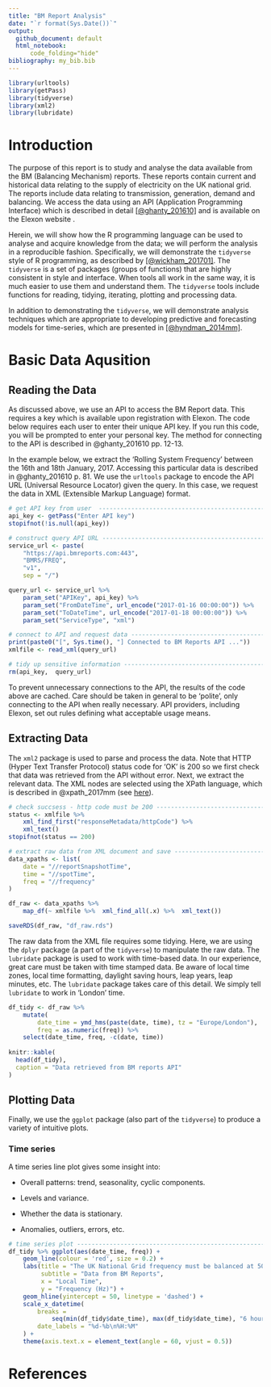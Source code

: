 ```yaml
---
title: "BM Report Analysis"
date: "`r format(Sys.Date())`"
output:
  github_document: default
  html_notebook: 
      code_folding="hide"
bibliography: my_bib.bib
---
```


```r
library(urltools)
library(getPass)
library(tidyverse)
library(xml2)
library(lubridate)
```

# Introduction

The purpose of this report is to study and analyse the data available from the BM (Balancing Mechanism) reports.  These reports contain current and historical data relating to the supply of electricity on the UK national grid.  The reports include data relating to transmission, generation, demand and balancing.  We access the data using an API (Application Programming Interface) which is described in detail [[@ghanty_201610]][ghanty_201610] and is available on the Elexon website .  

Herein, we will show how the R programming language can be used to analyse and acquire knowledge from the data; we will perform the analysis in a reproducible fashion.  Specifically, we will demonstrate the `tidyverse` style of R programming, as described by [[@wickham_201701]][wickham_201701].  The `tidyverse` is a set of packages (groups of functions) that are highly consistent in style and interface.  When tools all work in the same way, it is much easier to use them and understand them.  The `tidyverse` tools include functions for reading, tidying, iterating, plotting and processing data.

In addition to demonstrating the `tidyverse`, we will demonstrate analysis techniques which are appropriate to developing predictive and forecasting models for time-series, which are presented in [[@hyndman_2014mm]][hyndman_2014mm].

[wickham_201701]: http://r4ds.had.co.nz/
[hyndman_2014mm]: https://www.otexts.org/fpp
[ghanty_201610]: https://www.elexon.co.uk/wp-content/uploads/2016/10/Application-Programming-Interfaces-API-and-Data-Push-user-guide.pdf

# Basic Data Aqusition

## Reading the Data

As discussed above, we use an API to access the BM Report data.  This requires a key which is available upon registration with Elexon.  The code below requires each user to enter their unique API key.  If you run this code, you will be prompted to enter your personal key.  The method for connecting to the API is described in @ghanty_201610 pp. 12-13.

In the example below, we extract the 'Rolling System Frequency' between the 16th and 18th January, 2017.  Accessing this particular data is described in @ghanty_201610 p. 81.  We use the `urltools` package to encode the API URL (Universal Resource Locator) given the query.  In this case, we request the data in XML (Extensible Markup Language) format.

```r
# get API key from user  -------------------------------------------------------
api_key <- getPass("Enter API key")
stopifnot(!is.null(api_key))

# construct query API URL ------------------------------------------------------
service_url <- paste(
    "https://api.bmreports.com:443",
    "BMRS/FREQ",
    "v1",
    sep = "/")

query_url <- service_url %>% 
    param_set("APIKey", api_key) %>% 
    param_set("FromDateTime", url_encode("2017-01-16 00:00:00")) %>% 
    param_set("ToDateTime", url_encode("2017-01-18 00:00:00")) %>% 
    param_set("ServiceType", "xml")  

# connect to API and request data ---------------------------------------------
print(paste0("[", Sys.time(), "] Connected to BM Reports API ..."))
xmlfile <- read_xml(query_url)

# tidy up sensitive information -----------------------------------------------
rm(api_key,  query_url)
```

To prevent unnecessary connections to the API, the results of the code above are cached.  Care should be taken in general to be 'polite', only connecting to the API when really necessary.  API providers, including Elexon, set out rules defining what acceptable usage means.

## Extracting Data

The `xml2` package is used to parse and process the data.  Note that HTTP (Hyper Text Transfer Protocol) status code for 'OK' is 200 so we first check that data was retrieved from the API without error.  Next, we extract the relevant data.  The XML nodes are selected using the XPath language, which is described in  @xpath_2017mm (see [here][xpath_2017mm]).

[xpath_2017mm]: http://www.w3schools.com/xml/xpath_intro.asp

```r
# check succsess - http code must be 200 --------------------------------------
status <- xmlfile %>% 
    xml_find_first("responseMetadata/httpCode") %>% 
    xml_text()
stopifnot(status == 200)

# extract raw data from XML document and save ---------------------------------
data_xpaths <- list(
    date = "//reportSnapshotTime", 
    time = "//spotTime", 
    freq = "//frequency"
)

df_raw <- data_xpaths %>% 
    map_df(~ xmlfile %>%  xml_find_all(.x) %>%  xml_text())

saveRDS(df_raw, "df_raw.rds")
```

The raw data from the XML file requires some tidying.  Here, we are using the `dplyr` package (a part of the `tidyverse`) to manipulate the raw data.   The `lubridate` package is used to work with time-based data.  In our experience, great care must be taken with time stamped data.  Be aware of local time zones, local time formatting, daylight saving hours, leap years, leap minutes, etc.  The `lubridate` package takes care of this detail.  We simply tell `lubridate` to work in 'London' time.

``` r
df_tidy <- df_raw %>% 
    mutate(
        date_time = ymd_hms(paste(date, time), tz = "Europe/London"),
        freq = as.numeric(freq)) %>% 
    select(date_time, freq, -c(date, time))   
    
knitr::kable(
  head(df_tidy), 
  caption = "Data retrieved from BM reports API"
)
```

## Plotting Data

Finally, we use the `ggplot` package (also part of the `tidyverse`) to produce a variety of intuitive plots.

### Time series

A time series line plot gives some insight into:

* Overall patterns: trend, seasonality, cyclic components.

* Levels and variance.

* Whether the data is stationary.

* Anomalies, outliers, errors, etc.

```r
# time series plot ------------------------------------------------------------
df_tidy %>% ggplot(aes(date_time, freq)) +
    geom_line(colour = 'red', size = 0.2) +
    labs(title = "The UK National Grid frequency must be balanced at 50Hz", 
         subtitle = "Data from BM Reports",
         x = "Local Time",
         y = "Frequency (Hz)") +
    geom_hline(yintercept = 50, linetype = 'dashed') +
    scale_x_datetime(
        breaks = 
            seq(min(df_tidy$date_time), max(df_tidy$date_time), "6 hours"),
        date_labels = "%d-%b\n%H:%M"
    ) + 
    theme(axis.text.x = element_text(angle = 60, vjust = 0.5))


```

# References